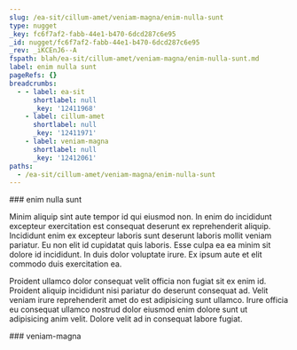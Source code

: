 ```yaml
---
slug: /ea-sit/cillum-amet/veniam-magna/enim-nulla-sunt
type: nugget
_key: fc6f7af2-fabb-44e1-b470-6dcd287c6e95
_id: nugget/fc6f7af2-fabb-44e1-b470-6dcd287c6e95
_rev: _iKCEnJ6--A
fspath: blah/ea-sit/cillum-amet/veniam-magna/enim-nulla-sunt.md
label: enim nulla sunt
pageRefs: {}
breadcrumbs:
  - - label: ea-sit
      shortlabel: null
      _key: '12411968'
    - label: cillum-amet
      shortlabel: null
      _key: '12411971'
    - label: veniam-magna
      shortlabel: null
      _key: '12412061'
paths:
  - /ea-sit/cillum-amet/veniam-magna/enim-nulla-sunt
---
```


<NuggetArea>
<Nugget slug="/ea-sit/cillum-amet/veniam-magna/enim-nulla-sunt" type="nugget" _key="fc6f7af2-fabb-44e1-b470-6dcd287c6e95" _id="nugget/fc6f7af2-fabb-44e1-b470-6dcd287c6e95" _rev="_iKCEnJ6--A" fspath="blah/ea-sit/cillum-amet/veniam-magna/enim-nulla-sunt.md" label="enim nulla sunt" paths="/ea-sit/cillum-amet/veniam-magna/enim-nulla-sunt">
<NuggetBody>
### enim nulla sunt

Minim aliquip sint aute tempor id qui eiusmod non. In enim do incididunt excepteur exercitation est consequat deserunt ex reprehenderit aliquip. Incididunt enim ex excepteur laboris sunt deserunt laboris mollit veniam pariatur. Eu non elit id cupidatat quis laboris. Esse culpa ea ea minim sit dolore id incididunt. In duis dolor voluptate irure. Ex ipsum aute et elit commodo duis exercitation ea.

Proident ullamco dolor consequat velit officia non fugiat sit ex enim id. Proident aliquip incididunt nisi pariatur do deserunt consequat ad. Velit veniam irure reprehenderit amet do est adipisicing sunt ullamco. Irure officia eu consequat ullamco nostrud dolor eiusmod enim dolore sunt ut adipisicing anim velit. Dolore velit ad in consequat labore fugiat.

</NuggetBody>
<Breadcrumbs>
<Crumbs>
<Crumb _key="12411968" label="ea-sit" /><Crumb _key="12411971" label="cillum-amet" /><Crumb _key="12412061" label="veniam-magna" />
</Crumbs>
</Breadcrumbs>
</Nugget>

<NuggetsInbound>
</NuggetsInbound>
<NuggetsOutbound>
</NuggetsOutbound>
</NuggetArea>
<PassagesInbound>
<Passage direction="inbound" type="passage" _key="12412061" _id="passage/12412061" _rev="_iKCEnJ6---" label="veniam-magna" passage="veniam-magna" fspath="blah/ea-sit/cillum-amet/veniam-magna" paths="/ea-sit/cillum-amet/veniam-magna" slug="/ea-sit/cillum-amet/veniam-magna">
<NuggetBody>
### veniam-magna

</NuggetBody>
<Breadcrumbs>
<Crumbs>
<Crumb _key="12411968" label="ea-sit" /><Crumb _key="12411971" label="cillum-amet" />
</Crumbs>
</Breadcrumbs>
</Passage>

</PassagesInbound>
<PassagesOutbound>
</PassagesOutbound>